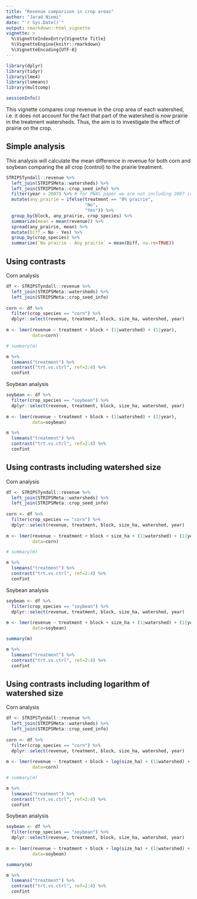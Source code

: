 ```yaml
---
title: "Revenue comparison in crop areas"
author: "Jarad Niemi"
date: "`r Sys.Date()`"
output: rmarkdown::html_vignette
vignette: >
  %\VignetteIndexEntry{Vignette Title}
  %\VignetteEngine{knitr::rmarkdown}
  %\VignetteEncoding{UTF-8}
---
```


```r
library(dplyr)
library(tidyr)
library(lme4)
library(lsmeans)
library(multcomp)
```

```r
sessionInfo()
```


This vignette compares crop revenue in the crop area of each watershed, 
i.e. it does not account for the fact that part of the watershed is now 
prairie in the treatment watersheds.
Thus, the aim is to investigate the effect of prairie on the crop.

## Simple analysis

This analysis will calculate the mean difference in revenue for both corn and
soybean comparing the all crop (control) to the prairie treatment.

```r
STRIPSTyndall::revenue %>%
  left_join(STRIPSMeta::watersheds) %>%
  left_join(STRIPSMeta::crop_seed_info) %>%
  filter(year > 2007) %>% # for PNAS paper we are not including 2007 (establishment)
  mutate(any_prairie = ifelse(treatment == "0% prairie", 
                              "No", 
                              "Yes")) %>%
  group_by(block, any_prairie, crop_species) %>%
  summarize(mean = mean(revenue)) %>%
  spread(any_prairie, mean) %>%
  mutate(Diff = No - Yes) %>%
  group_by(crop_species) %>%
  summarize(`No prairie - Any prairie` = mean(Diff, na.rm=TRUE))
```

## Using contrasts

Corn analysis

```r
df <- STRIPSTyndall::revenue %>%
  left_join(STRIPSMeta::watersheds) %>%
  left_join(STRIPSMeta::crop_seed_info)
  
corn <- df %>% 
  filter(crop_species == "corn") %>%
  dplyr::select(revenue, treatment, block, size_ha, watershed, year)
  
m <- lmer(revenue ~ treatment + block + (1|watershed) + (1|year), 
          data=corn)

# summary(m)

m %>%
  lsmeans("treatment") %>%
  contrast("trt.vs.ctrl", ref=2:4) %>%
  confint
```



Soybean analysis


```r
soybean <- df %>% 
  filter(crop_species == "soybean") %>%
  dplyr::select(revenue, treatment, block, size_ha, watershed, year)
  
m <- lmer(revenue ~ treatment + block + (1|watershed) + (1|year), 
          data=soybean)

m %>%
  lsmeans("treatment") %>%
  contrast("trt.vs.ctrl", ref=2:4) %>%
  confint
```



## Using contrasts including watershed size

Corn analysis

```r
df <- STRIPSTyndall::revenue %>%
  left_join(STRIPSMeta::watersheds) %>%
  left_join(STRIPSMeta::crop_seed_info)
  
corn <- df %>% 
  filter(crop_species == "corn") %>%
  dplyr::select(revenue, treatment, block, size_ha, watershed, year)
  
m <- lmer(revenue ~ treatment + block + size_ha + (1|watershed) + (1|year), 
          data=corn)

# summary(m)

m %>%
  lsmeans("treatment") %>%
  contrast("trt.vs.ctrl", ref=2:4) %>%
  confint
```



Soybean analysis


```r
soybean <- df %>% 
  filter(crop_species == "soybean") %>%
  dplyr::select(revenue, treatment, block, size_ha, watershed, year)
  
m <- lmer(revenue ~ treatment + block + size_ha + (1|watershed) + (1|year), 
          data=soybean)

summary(m)

m %>%
  lsmeans("treatment") %>%
  contrast("trt.vs.ctrl", ref=2:4) %>%
  confint
```




## Using contrasts including logarithm of watershed size

Corn analysis

```r
df <- STRIPSTyndall::revenue %>%
  left_join(STRIPSMeta::watersheds) %>%
  left_join(STRIPSMeta::crop_seed_info)
  
corn <- df %>% 
  filter(crop_species == "corn") %>%
  dplyr::select(revenue, treatment, block, size_ha, watershed, year)
  
m <- lmer(revenue ~ treatment + block + log(size_ha) + (1|watershed) + (1|year), 
          data=corn)

# summary(m)

m %>%
  lsmeans("treatment") %>%
  contrast("trt.vs.ctrl", ref=2:4) %>%
  confint
```



Soybean analysis


```r
soybean <- df %>% 
  filter(crop_species == "soybean") %>%
  dplyr::select(revenue, treatment, block, size_ha, watershed, year)
  
m <- lmer(revenue ~ treatment + block + log(size_ha) + (1|watershed) + (1|year), 
          data=soybean)

summary(m)

m %>%
  lsmeans("treatment") %>%
  contrast("trt.vs.ctrl", ref=2:4) %>%
  confint
```
